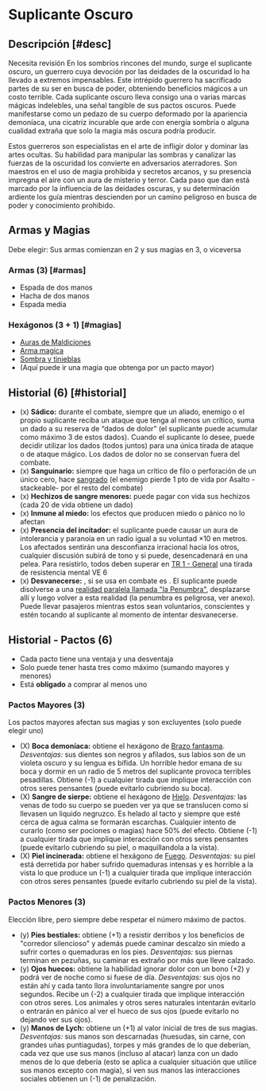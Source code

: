 
# Suplicante Oscuro

<Bleed>
  <Screenshot src={supplicantPic} alt="placeholder" full />
</Bleed>

## Descripción [#desc]

<Callout type="warning" emoji="🔎">
  Necesita revisión
</Callout>
En los sombríos rincones del mundo, surge el suplicante oscuro, un guerrero cuya
devoción por las deidades de la oscuridad lo ha llevado a extremos impensables. Este
intrépido guerrero ha sacrificado partes de su ser en busca de poder, obteniendo
beneficios mágicos a un costo terrible. Cada suplicante oscuro lleva consigo una
o varias marcas mágicas indelebles, una señal tangible de sus pactos oscuros. Puede
manifestarse como un pedazo de su cuerpo deformado por la apariencia demoníaca, una
cicatriz incurable que arde con energía sombría o alguna cualidad extraña que solo
la magia más oscura podría producir.

Estos guerreros son especialistas en el arte de infligir dolor y dominar las artes ocultas. Su habilidad para manipular las sombras y canalizar las fuerzas de la oscuridad los convierte en adversarios aterradores. Son maestros en el uso de magia prohibida y secretos arcanos, y su presencia impregna el aire con un aura de misterio y terror. Cada paso que dan está marcado por la influencia de las deidades oscuras, y su determinación ardiente los guía mientras descienden por un camino peligroso en busca de poder y conocimiento prohibido.

## Armas y Magias

Debe elegir: Sus armas comienzan en 2 y sus magias en 3, o viceversa

### Armas (3) [#armas]

- Espada de dos manos
- Hacha de dos manos
- Espada media

### Hexágonos (3 + 1) [#magias]

- [Auras de Maldiciones](/docs/list-hexagons/e04B)
- [Arma magica](/docs/list-hexagons/e14)
- [Sombra y tinieblas](/docs/list-hexagons/e01)
- (Aquí puede ir una magia que obtenga por un pacto mayor)

## Historial (6) [#historial]

- (x) **Sádico:** <Pill type="p"/><Pill type="s"/> durante el combate, siempre que un aliado, enemigo o el propio suplicante reciba un ataque que tenga al menos un crítico, suma un dado a su reserva de “dados de dolor” (el suplicante puede acumular como máximo 3 de estos dados). Cuando el suplicante lo desee, puede decidir utilizar los dados (todos juntos) para una única tirada de ataque o de ataque mágico. Los dados de dolor no se conservan fuera del combate.
- (x) **Sanguinario:** <Pill type="u"/> siempre que haga un crítico de filo o perforación de un único cero, hace [sangrado](/docs/ruling-combat/06/common) (el enemigo pierde 1 pto de vida por Asalto -stackeable- por el resto del combate)
- (x) **Hechizos de sangre menores:** <Pill type="s"/> puede pagar con vida sus hechizos (cada 20 de vida obtiene un dado)
- (x) **Inmune al miedo:** <Pill type="c"/> los efectos que producen miedo o pánico no lo afectan
- (x) **Presencia del incitador:** <Pill type="s"/><Pill type="eo"/> el suplicante puede causar un aura de intolerancia y paranoia en un radio igual a su voluntad ×10 en metros. Los afectados sentirán una desconfianza irracional hacia los otros, cualquier discusión subirá de tono y si puede, desencadenará en una pelea. Para resistirlo, todos deben superar en [TR 1 - General](/docs/resolution-tables/TR1) una tirada de resistencia mental VE 6
- (x) **Desvanecerse:** <Pill type="s"/>, si se usa en combate es <Pill type="ex"/>. El suplicante puede disolverse a una [realidad paralela llamada "la Penumbra"](/docs/list-annex/realities#umbra), desplazarse allí y luego volver a esta realidad (la penumbra es peligrosa, ver anexo). Puede llevar pasajeros mientras estos sean voluntarios, conscientes y estén tocando al suplicante al momento de intentar desvanecerse.

## Historial - Pactos (6)

- Cada pacto tiene una ventaja y una desventaja
- Solo puede tener hasta tres como máximo (sumando mayores y menores)
- Está **obligado** a comprar al menos uno

### Pactos Mayores (3)

Los pactos mayores afectan sus magias y son excluyentes (solo puede elegir uno)

- (X) **Boca demoníaca:** obtiene el hexágono de [Brazo fantasma](/docs/list-hexagons/e22).
  _Desventajas:_ sus dientes son negros y afilados, sus labios son de un violeta oscuro y su lengua es bífida. Un horrible hedor emana de su boca y dormir en un radio de 5 metros del suplicante provoca terribles pesadillas. Obtiene (-1) a cualquier tirada que implique interacción con otros seres pensantes
  (puede evitarlo cubriendo su boca).
- (X) **Sangre de sierpe:** obtiene el hexágono de [Hielo](/docs/list-hexagons/e01).
  _Desventajas:_ las venas de todo su cuerpo se pueden ver ya que se translucen como si llevasen un liquido negruzco. Es helado al tacto y siempre que esté cerca de agua calma se formarán escarchas. Cualquier intento de curarlo (como ser pociones o magias) hace 50% del efecto. Obtiene (-1) a cualquier tirada que implique interacción con otros seres pensantes
  (puede evitarlo cubriendo su piel, o maquillandola a la vista).
- (X) **Piel incinerada:** obtiene el hexágono de [Fuego](/docs/list-hexagons/e01).
  _Desventajas:_ su piel está derretida por haber sufrido quemaduras intensas y es horrible a la vista lo que produce un (-1) a cualquier tirada que implique interacción con otros seres pensantes
  (puede evitarlo cubriendo su piel de la vista).

### Pactos Menores (3)

Elección libre, pero siempre debe respetar el número máximo de pactos.

- (y) **Pies bestiales:** obtiene (+1) a resistir derribos y los beneficios de "corredor silencioso" y además puede caminar descalzo sin miedo a sufrir cortes o quemaduras en los pies. _Desventajas:_ sus piernas terminan en pezuñas, su caminar es extraño por más que lleve calzado.
- (y) **Ojos huecos:** obtiene la habilidad ignorar dolor con un bono (+2) y podrá ver de noche como si fuese de día. _Desventajas:_ sus ojos no están ahí y cada tanto llora involuntariamente sangre por unos segundos. Recibe un (-2) a cualquier tirada que implique interacción con otros seres. Los animales y otros seres naturales intentarán evitarlo o entrarán en pánico al ver el hueco de sus ojos (puede evitarlo no dejando ver sus ojos).
- (y) **Manos de Lych:** obtiene un (+1) al valor inicial de tres de sus magias. _Desventajas:_ sus manos son descarnadas (huesudas, sin carne, con grandes uñas puntiagudas), torpes y más grandes de lo que deberían, cada vez que use sus manos (incluso al atacar) lanza con un dado menos de lo que debería (esto se aplica a cualquier situación que utilice sus manos excepto con magia), si ven sus manos las interacciones sociales obtienen un (-1) de penalización.
